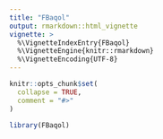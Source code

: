 ```yaml
---
title: "FBaqol"
output: rmarkdown::html_vignette
vignette: >
  %\VignetteIndexEntry{FBaqol}
  %\VignetteEngine{knitr::rmarkdown}
  %\VignetteEncoding{UTF-8}
---
```


```r
knitr::opts_chunk$set(
  collapse = TRUE,
  comment = "#>"
)
```

```r
library(FBaqol)
```
